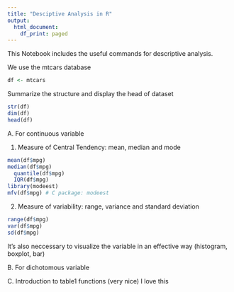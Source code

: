 ```yaml
---
title: "Desciptive Analysis in R"
output:
  html_document:
    df_print: paged
---
```


This Notebook includes the useful commands for descriptive analysis.

We use the mtcars database
```r
df <- mtcars
```

Summarize the structure and display the head of dataset
```r
str(df)
dim(df)
head(df)
```
A. For continuous variable

1. Measure of Central Tendency: mean, median and mode

```r
mean(df$mpg)
median(df$mpg)
  quantile(df$mpg)
  IQR(df$mpg)
library(modeest)
mfv(df$mpg) # C package: modeest
```

2. Measure of variability: range, variance and standard deviation
```r
range(df$mpg)
var(df$mpg)
sd(df$mpg)
```
It's also neccessary to visualize the variable in an effective way (histogram, boxplot, bar)

B. For dichotomous variable

C. Introduction to table1 functions (very nice)
I love this